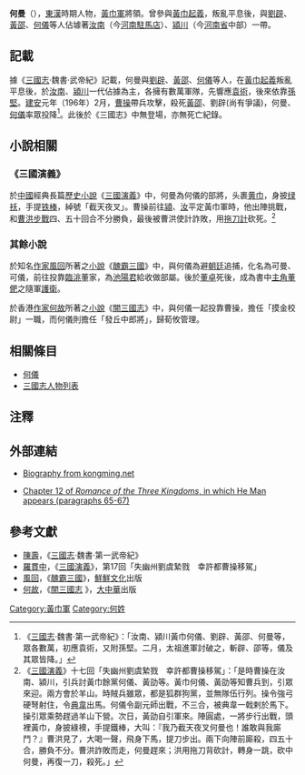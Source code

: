 {{Infobox Biography
| subject_name   = 何曼 
| image_name     = 
| image_size     = 
| image_caption  = 
| date_of_birth  = 不詳
| place_of_birth = [[東漢|東漢]]
| date_of_death  = 不詳
| place_of_death = [[正史|正史]]《三國志》無紀載
| occupation     = [[黃巾軍|黃巾軍]]將領，[[何儀|何儀]]部將
}}
'''何曼'''（{{bd|？||？||catIdx=H何}}），[[東漢|東漢]]時期人物，[[黃巾軍|黃巾軍]]將領。曾參與[[黃巾起義|黃巾起義]]，叛亂平息後，與[[劉辟|劉辟]]、[[黃邵|黃邵]]、[[何儀|何儀]]等人佔壉著[[汝南|汝南]]（今[[河南省|河南]][[駐馬店市|駐馬店]]）、[[潁川|潁川]]（今[[河南省|河南省]]中部）一帶。

== 記載 ==
據《[[三國志|三國志]]·魏書·武帝紀》記載，何曼與[[劉辟|劉辟]]、[[黃邵|黃邵]]、[[何儀|何儀]]等人，在[[黃巾起義|黃巾起義]]叛亂平息後，於[[汝南|汝南]]、[[潁川|潁川]]一代佔據為主，各擁有數萬軍隊，先響應[[袁術|袁術]]，後來依靠[[孫堅|孫堅]]。[[建安|建安]]元年（196年）2月，[[曹操|曹操]]帶兵攻擊，殺死[[黃邵|黃邵]]、劉辟(尚有爭議)，何曼、[[何儀|何儀]]率眾投降<ref>《[[三國志|三國志]]·魏書·第一武帝紀》：「汝南、潁川黃巾何儀、劉辟、黃邵、何曼等，眾各數萬，初應袁術，又附孫堅。二月，太祖進軍討破之，斬辟、邵等，儀及其眾皆降。」</ref>。此後於《三國志》中無登場，亦無死亡紀錄。

== 小說相關 ==
=== 《三國演義》 ===
於[[中國|中國]]經典長篇[[歷史小說|歷史小說]]《[[三國演義|三國演義]]》中，何曼為何儀的部將，头裹[[黄巾|黄巾]]，身披[[绿袄|绿袄]]，手提[[铁棒|铁棒]]，綽號「截天夜叉」。曹操前往[[潁川|潁]]、[[汝南|汝]]平定黃巾軍時，他出陣挑戰，和[[曹洪|曹洪]][[步戰|步戰]]四、五十回合不分勝負，最後被曹洪使計詐敗，用[[拖刀計|拖刀計]]砍死。<ref>《[[三國演義|三國演義]]》十七回「失幽州劉虞縶戮　幸許都曹操移駕」：「是時曹操在汝南、潁川，引兵討黃巾餘黨何儀、黃劭等。黃巾何儀、黃劭等知曹兵到，引眾來迎。兩方會於羊山。時賊兵雖眾，都是狐群狗黨，並無隊伍行列。操令強弓硬弩射住，令[[典韋|典韋]]出馬。何儀令副元師出戰，不三合，被典韋一戟剌於馬下。操引眾乘勢趕過羊山下營。次日，黃劭自引軍來。陣圓處，一將步行出戰，頭裡黃巾，身披綠襖，手提鐵棒，大叫：『我乃截天夜叉何曼也！誰敢與我廝鬥？』曹洪見了，大喝一聲，飛身下馬，提刀步出。兩下向陣前廝殺，四五十合，勝負不分。曹洪詐敗而走，何曼趕來；洪用拖刀背砍計，轉身一跳，砍中何曼，再復一刀，殺死。」</ref>

=== 其餘小說 ===
於知名[[作家|作家]][[風回|風回]]所著之[[小說|小說]]《[[醜霸三國|醜霸三國]]》中，與何儀為避[[朝廷|朝廷]]追捕，化名為可曼、可儀，前往投靠[[臨洮|臨洮]]董家，為[[池陽君|池陽君]]給收做部屬。後於[[董卓|董卓]]死後，成為書中[[主角|主角]][[董俷|董俷]]之隨軍[[護衛|護衛]]。

於香港[[作家|作家]][[何故|何故]]所著之[[小說|小說]]《[[闇三國志|闇三國志]]》中，與何儀一起投靠曹操，擔任「摸金校尉」一職，而何儀則擔任「發丘中郎將」，歸荀攸管理。

== 相關條目 ==
* [[何儀|何儀]]
* [[三國志人物列表|三國志人物列表]]

== 注釋 ==
{{Reflist}}

== 外部連結 ==
* {{en}}[http://www.kongming.net/novel/sgyy/heman.php Biography from kongming.net] {{Wayback|url=http://www.kongming.net/novel/sgyy/heman.php |date=20200728050001 }}
* {{en}}[https://web.archive.org/web/20070311031525/http://www.threekingdoms.com/chapter.php?c=12 Chapter 12 of ''Romance of the Three Kingdoms'', in which He Man appears (paragraphs 65-67)]

== 參考文獻 ==
{{wikisource|三國志/卷01|三國志魏書第一武帝紀}}
{{wikisource|三國演義/第012回|三國演義第17回}}
* [[陳壽|陳壽]]，《[[三國志|三國志]]·魏書·第一武帝紀》
* [[羅貫中|羅貫中]]，《[[三國演義|三國演義]]》，第17回「失幽州劉虞縶戮　幸許都曹操移駕」
* [[風回|風回]]，《[[醜霸三國|醜霸三國]]》，[[鮮鮮文化|鮮鮮文化]]出版
* [[何故|何故]]，《[https://www.facebook.com/notes/%E4%BD%95%E6%95%85%E7%81%AB%E9%8D%8B%E9%A4%A8/%E9%97%87%E4%B8%89%E5%9C%8B%E5%BF%97%E5%A4%96%E5%82%B3%E9%BB%83%E5%B7%BE%E4%B9%8B%E7%BE%A9%E4%B8%8A/854013527943458 闇三國志] {{Wayback|url=https://www.facebook.com/notes/%E4%BD%95%E6%95%85%E7%81%AB%E9%8D%8B%E9%A4%A8/%E9%97%87%E4%B8%89%E5%9C%8B%E5%BF%97%E5%A4%96%E5%82%B3%E9%BB%83%E5%B7%BE%E4%B9%8B%E7%BE%A9%E4%B8%8A/854013527943458 |date=20200728050028 }}》，[[大中華|大中華]]出版


[[Category:黃巾軍|Category:黃巾軍]]
[[Category:何姓|Category:何姓]]